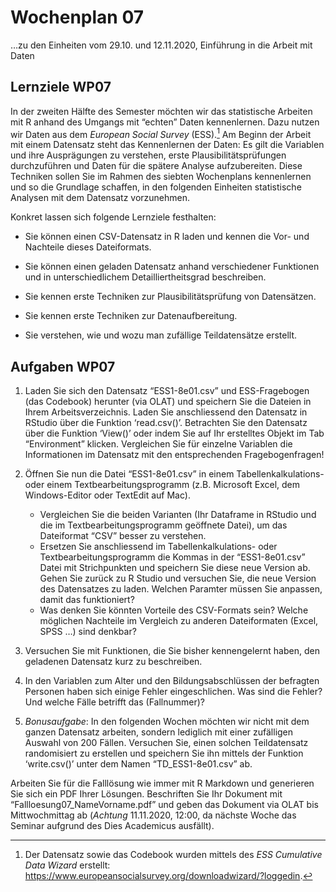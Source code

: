 # Wochenplan 07

...zu den Einheiten vom 29.10. und 12.11.2020, Einführung in die Arbeit mit Daten

## Lernziele WP07

In der zweiten Hälfte des Semester möchten wir das statistische Arbeiten mit R anhand des Umgangs mit "echten" Daten kennenlernen. Dazu nutzen wir Daten aus dem *European Social Survey* (ESS).[^1] Am Beginn der Arbeit mit einem Datensatz steht das Kennenlernen der Daten: Es gilt die Variablen und ihre Ausprägungen zu verstehen, erste Plausibilitätsprüfungen durchzuführen und Daten für die spätere Analyse aufzubereiten. Diese Techniken sollen Sie im Rahmen des siebten Wochenplans kennenlernen und so die Grundlage schaffen, in den folgenden Einheiten statistische Analysen mit dem Datensatz vorzunehmen.

Konkret lassen sich folgende Lernziele festhalten:

- Sie können einen CSV-Datensatz in R laden und kennen die Vor- und Nachteile dieses Dateiformats.

- Sie können einen geladen Datensatz anhand verschiedener Funktionen und in unterschiedlichem Detailliertheitsgrad beschreiben.

- Sie kennen erste Techniken zur Plausibilitätsprüfung von Datensätzen.

- Sie kennen erste Techniken zur Datenaufbereitung. 

- Sie verstehen, wie und wozu man zufällige Teildatensätze erstellt. 


## Aufgaben WP07

1. Laden Sie sich den Datensatz "ESS1-8e01.csv" und ESS-Fragebogen (das Codebook) herunter (via OLAT) und speichern Sie die Dateien in Ihrem Arbeitsverzeichnis. Laden Sie anschliessend den Datensatz in RStudio über die Funktion 'read.csv()'. Betrachten Sie den Datensatz über die Funktion 'View()' oder indem Sie auf Ihr erstelltes Objekt im Tab "Environment" klicken. Vergleichen Sie für einzelne Variablen die Informationen im Datensatz mit den entsprechenden Fragebogenfragen!

2. Öffnen Sie nun die Datei "ESS1-8e01.csv" in einem Tabellenkalkulations- oder einem Textbearbeitungsprogramm (z.B. Microsoft Excel, dem Windows-Editor oder TextEdit auf Mac). 
   + Vergleichen Sie die beiden Varianten (Ihr Dataframe in RStudio und die im Textbearbeitungsprogramm geöffnete Datei), um das Dateiformat "CSV" besser zu verstehen.
   + Ersetzen Sie anschliessend im Tabellenkalkulations- oder Textbearbeitungsprogramm die Kommas in der "ESS1-8e01.csv" Datei mit Strichpunkten und speichern Sie diese neue Version ab. Gehen Sie zurück zu R Studio und versuchen Sie, die neue Version des Datensatzes zu laden. Welchen Paramter müssen Sie anpassen, damit das funktioniert?
   + Was denken Sie könnten Vorteile des CSV-Formats sein? Welche möglichen Nachteile im Vergleich zu anderen Dateiformaten (Excel, SPSS ...) sind denkbar?
   
3. Versuchen Sie mit Funktionen, die Sie bisher kennengelernt haben, den geladenen Datensatz kurz zu beschreiben. 

5. In den Variablen zum Alter und den Bildungsabschlüssen der befragten Personen haben sich einige Fehler eingeschlichen. Was sind die Fehler? Und welche Fälle betrifft das (Fallnummer)?

6. *Bonusaufgabe*: In den folgenden Wochen möchten wir nicht mit dem ganzen Datensatz arbeiten, sondern lediglich mit einer zufälligen Auswahl von 200 Fällen. Versuchen Sie, einen solchen Teildatensatz randomisiert zu erstellen und speichern Sie ihn mittels der Funktion 'write.csv()' unter dem Namen "TD_ESS1-8e01.csv" ab.

Arbeiten Sie für die Falllösung wie immer mit R Markdown und generieren Sie sich ein PDF Ihrer Lösungen. Beschriften Sie Ihr Dokument mit "Fallloesung07_NameVorname.pdf" und geben das Dokument via OLAT bis Mittwochmittag ab (*Achtung* 11.11.2020, 12:00, da nächste Woche das Seminar aufgrund des Dies Academicus ausfällt).

[^1]: Der Datensatz sowie das Codebook wurden mittels des *ESS Cumulative Data Wizard* erstellt: [https://www.europeansocialsurvey.org/downloadwizard/?loggedin](https://www.europeansocialsurvey.org/downloadwizard/?loggedin).

